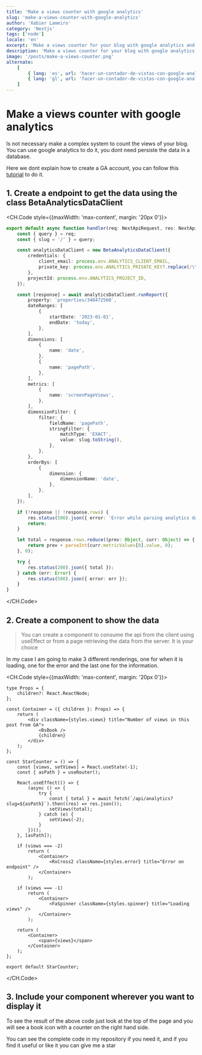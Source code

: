 ```yaml
---
title: 'Make a views counter with google analytics'
slug: 'make-a-views-counter-with-google-analytics'
author: 'Xabier Lameiro'
category: 'Nextjs'
tags: ['node']
locale: 'en'
excerpt: 'Make a views counter for your blog with google analytics and nextjs api routes. Using BetaAnalyticsDataClient from google analytics data api'
description: 'Make a views counter for your blog with google analytics and nextjs api routes. Using BetaAnalyticsDataClient from google analytics data api'
image: '/posts/make-a-views-counter.png'
alternate:
    [
        { lang: 'es', url: 'hacer-un-contador-de-vistas-con-google-analytics' },
        { lang: 'gl', url: 'facer-un-contador-de-vistas-con-google-analytics' },
    ]
---
```


# Make a views counter with google analytics

<Date date="01-10-2023" />

<GoogleAdsense />

Is not necessary make a complex system to count the views of your blog. You can use google analytics to do it, you dont need persiste the data in a database.

Here we dont explain how to create a GA account, you can follow this [tutorial](https://support.google.com/analytics/answer/1008015?hl=en 'GA link') to do it.

## 1. Create a endpoint to get the data using the class BetaAnalyticsDataClient

<CH.Code style={{maxWidth: 'max-content', margin: '20px 0'}}>

```ts .analytics.ts
export default async function handler(req: NextApiRequest, res: NextApiResponse<Data>) {
    const { query } = req;
    const { slug = '/' } = query;

    const analyticsDataClient = new BetaAnalyticsDataClient({
        credentials: {
            client_email: process.env.ANALYTICS_CLIENT_EMAIL,
            private_key: process.env.ANALYTICS_PRIVATE_KEY?.replace(/\\n/g, '\n'),
        },
        projectId: process.env.ANALYTICS_PROJECT_ID,
    });

    const [response] = await analyticsDataClient.runReport({
        property: `properties/348472560`,
        dateRanges: [
            {
                startDate: '2023-01-01',
                endDate: 'today',
            },
        ],
        dimensions: [
            {
                name: 'date',
            },
            {
                name: 'pagePath',
            },
        ],
        metrics: [
            {
                name: 'screenPageViews',
            },
        ],
        dimensionFilter: {
            filter: {
                fieldName: 'pagePath',
                stringFilter: {
                    matchType: 'EXACT',
                    value: slug.toString(),
                },
            },
        },
        orderBys: [
            {
                dimension: {
                    dimensionName: 'date',
                },
            },
        ],
    });

    if (!response || !response.rows) {
        res.status(500).json({ error: 'Error while parsing analytics data' });
        return;
    }

    let total = response.rows.reduce((prev: Object, curr: Object) => {
        return prev + parseInt(curr.metricValues[0].value, 0);
    }, 0);

    try {
        res.status(200).json({ total });
    } catch (err: Error) {
        res.status(500).json({ error: err });
    }
}
```

</CH.Code>

## 2. Create a component to show the data

> You can create a component to consume the api from the client using useEffect or from a page retrieving the data from the server. It is your choice

In my case I am going to make 3 different renderings, one for when it is loading, one for the error and the last one for the information.

<CH.Code style={{maxWidth: 'max-content', margin: '20px 0'}}>

```tsx ViewCounter.tsx mark=29,36,43
type Props = {
    children?: React.ReactNode;
};

const Container = ({ children }: Props) => {
    return (
        <div className={styles.views} title="Number of views in this post from GA">
            <BsBook />
            {children}
        </div>
    );
};

const StarCounter = () => {
    const [views, setViews] = React.useState(-1);
    const { asPath } = useRouter();

    React.useEffect(() => {
        (async () => {
            try {
                const { total } = await fetch(`/api/analytics?slug=${asPath}`).then((res) => res.json());
                setViews(total);
            } catch (e) {
                setViews(-2);
            }
        })();
    }, [asPath]);

    if (views === -2)
        return (
            <Container>
                <RxCross2 className={styles.error} title="Error on endpoint" />
            </Container>
        );

    if (views === -1)
        return (
            <Container>
                <FaSpinner className={styles.spinner} title="Loading views" />
            </Container>
        );

    return (
        <Container>
            <span>{views}</span>
        </Container>
    );
};

export default StarCounter;
```

</CH.Code>

## 3. Include your component wherever you want to display it

To see the result of the above code just look at the top of the page and you will see a book icon with a counter on the right hand side.

You can see the complete code in my repository if you need it, and if you find it useful or like it you can give me a star
